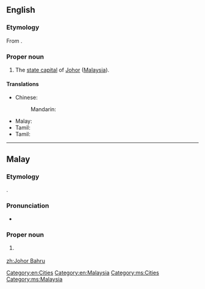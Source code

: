 ==English==
{{wikipedia}}

===Etymology===
From {{etyl|ms|en}} {{term|Johor Bahru|lang=ms}}.

===Proper noun===
{{en-proper noun}}

#The [[state capital]] of [[Johor]] ([[Malaysia]]).

====Translations====
{{trans-top|capital of Johor}}
* Chinese:
*: Mandarin: {{t-needed|cmn}}
{{trans-mid}}
* Malay: {{t|ms|Johor Bahru}}
* Tamil: {{t-needed|ta}}
* Tamil: {{t|ta|ஜொகூர் பாரு|sc=Hans}}
{{trans-bottom}}

[[Category:en:Cities]]
[[Category:en:Malaysia]]

----

==Malay==
{{wikipedia|lang=ms}}

===Etymology===
{{compound|Johor|bahru|gloss2=new|lang=ms}}.

===Pronunciation===
* {{IPA|/d͡ʒoho(r) bahru/|lang=ms}}

===Proper noun===
{{head|ms|proper noun|head=[[Johor]] [[bahru|Bahru]]}}

# {{l|en|Johor Bahru}} {{qualifier|capital of Johor}}

[[Category:ms:Cities]]
[[Category:ms:Malaysia]]

[[zh:Johor Bahru]]